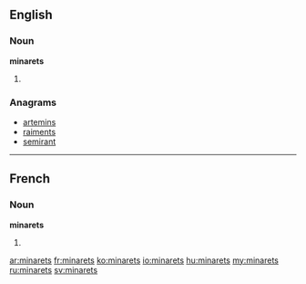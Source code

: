 ==English==

===Noun===
'''minarets'''

# {{plural of|minaret}}

===Anagrams===
* [[artemins#English|artemins]]
* [[raiments#English|raiments]]
* [[semirant#English|semirant]]

----

==French==

===Noun===
'''minarets''' {{m}}

# {{plural of|minaret|lang=fr}}

[[ar:minarets]]
[[fr:minarets]]
[[ko:minarets]]
[[io:minarets]]
[[hu:minarets]]
[[my:minarets]]
[[ru:minarets]]
[[sv:minarets]]